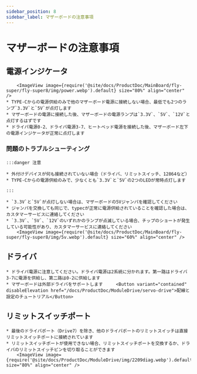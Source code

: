 ```yaml
---
sidebar_position: 8
sidebar_label: マザーボードの注意事項
---
```






# マザーボードの注意事項

## 電源インジケータ

        <ImageView image={require('@site/docs/ProductDoc/MainBoard/fly-super/fly-super8/img/power.webp').default} size="80%" align="center" />
    * TYPE-Cからの電源供給のみで他のマザーボード電源に接続しない場合、最低でも2つのランプ`3.3V`と`5V`が点灯します
    * マザーボードの電源に接続した後、マザーボードの電源ランプは`3.3V`、`5V`、`12V`と点灯するはずです
    * ドライバ電源0-2、ドライバ電源3-7、ヒートベッド電源を接続した後、マザーボード左下の電源インジケータが正常に点灯します

### 問題のトラブルシューティング


    :::danger 注意

    * 外付けデバイスが何も接続されていない場合（ドライバ、リミットスイッチ、12864など）
    * TYPE-Cからの電源供給のみで、少なくとも`3.3V`と`5V`の2つのLEDが常時点灯します

    :::

    * `3.3V`と`5V`が点灯しない場合は、マザーボードの5Vジャンパを確認してください
    * ジャンパを交換しても同じで、typecが正常に電源供給されていることを確認した場合は、カスタマーサービスに連絡してください
    * `3.3V`、`5V`、`12V`のいずれかのランプが点滅している場合、チップのショートが発生している可能性があり、カスタマーサービスに連絡してください
        <ImageView image={require('@site/docs/ProductDoc/MainBoard/fly-super/fly-super8/img/5v.webp').default} size="60%" align="center" />

## ドライバ

    * ドライバ電源に注意してください。ドライバ電源は2系統に分かれます。第一路はドライバ3-7に電源を供給し、第二路は0-2に供給します
    * マザーボードは外部ドライバをサポートします     <Button variant="contained" disableElevation href="/docs/ProductDoc/ModuleDrive/servo-drive">配線と設定のチュートリアル</Button>

## リミットスイッチポート

    * 最後のドライバポート（Drive7）を除き、他のドライバポートのリミットスイッチは直接リミットスイッチポートに接続されています
    * リミットスイッチポートが使用できない場合、リミットスイッチポートを交換するか、ドライバのリミットスイッチピンを切り取ることができます
        <ImageView image={require('@site/docs/ProductDoc/ModuleDrive/img/2209diag.webp').default} size="80%" align="center" />